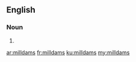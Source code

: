 ==English==

===Noun===
{{head|en}}

# {{plural of|milldam}}

[[ar:milldams]]
[[fr:milldams]]
[[ku:milldams]]
[[my:milldams]]